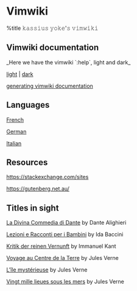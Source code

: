 = Vimwiki =

%title 𝚔𝚊𝚜𝚜𝚒𝚞𝚜 𝚢𝚘𝚔𝚎'𝚜 𝚟𝚒𝚖𝚠𝚒𝚔𝚒

== Vimwiki documentation ==

_Here we have the vimwiki `:help`, light and dark_

[[local:vimwiki.txt.breve.html|light]] | [[local:vimwiki.txt.dark.html|dark]]

[[generating-vimwiki-documentation|generating vimwiki documentation]]

== Languages ==

[[French]]

[[German]]

[[Italian]]

== Resources ==

[[https://stackexchange.com/sites]]

https://gutenberg.net.au/

== Titles in sight ==

[[https://www.gutenberg.org/ebooks/1012|La Divina Commedia di Dante]] by Dante Alighieri

[[https://www.gutenberg.org/cache/epub/17805/pg17805-images.html|Lezioni e Racconti per i Bambini]] by Ida Baccini

[[https://www.gutenberg.org/ebooks/6342|Kritik der reinen Vernunft]] by Immanuel Kant

[[https://www.gutenberg.org/ebooks/4791|Voyage au Centre de la Terre]] by Jules Verne

[[https://www.gutenberg.org/ebooks/14287|L'île mystérieuse]] by Jules Verne

[[https://www.gutenberg.org/ebooks/54873|Vingt mille lieues sous les mers]] by Jules Verne

